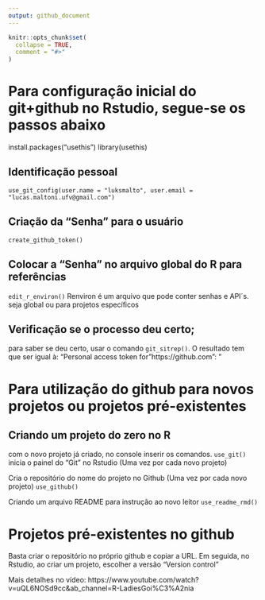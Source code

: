 ```yaml
---
output: github_document
---
```


<!-- README.md is generated from README.Rmd. Please edit that file -->

```r
knitr::opts_chunk$set(
  collapse = TRUE,
  comment = "#>"
)
```

# Para configuração inicial do git+github no Rstudio, segue-se os passos abaixo

install.packages("usethis")
library(usethis)

## Identificação pessoal
`use_git_config(user.name = "luksmalto", user.email = "lucas.maltoni.ufv@gmail.com")`
               
## Criação da "Senha" para o usuário
`create_github_token()`

## Colocar a "Senha" no arquivo global do R para referências 
`edit_r_environ()`
Renviron é um arquivo que pode conter senhas e API´s. seja global ou para projetos específicos

## Verificação se o processo deu certo;

para saber se deu certo, usar o comando `git_sitrep()`.
O resultado tem que ser igual à: "Personal access token for "https://github.com": <discovered>"

# Para utilização do github para novos projetos ou projetos pré-existentes

## Criando um projeto do zero no R

com o novo projeto já criado, no console inserir os comandos.
`use_git()`
inicia o painel do "Git" no Rstudio (Uma vez por cada novo projeto)

Cria o repositório do nome do projeto no Github (Uma vez por cada novo projeto)
`use_github()`

Criando um arquivo README para instrução ao novo leitor
`use_readme_rmd()`

# Projetos pré-existentes no github

Basta criar o repositório no próprio github e copiar a URL. Em seguida, no Rstudio, ao criar um projeto, escolher a versão "Version control"


Mais detalhes no vídeo: https://www.youtube.com/watch?v=uQL6NOSd9cc&ab_channel=R-LadiesGoi%C3%A2nia
